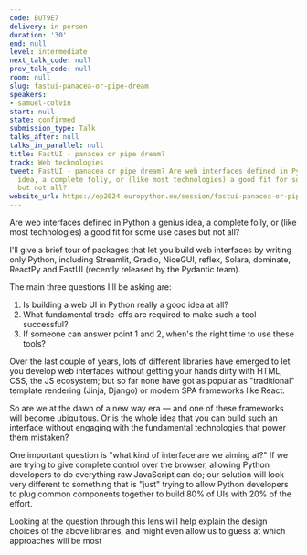 ```yaml
---
code: BUT9E7
delivery: in-person
duration: '30'
end: null
level: intermediate
next_talk_code: null
prev_talk_code: null
room: null
slug: fastui-panacea-or-pipe-dream
speakers:
- samuel-colvin
start: null
state: confirmed
submission_type: Talk
talks_after: null
talks_in_parallel: null
title: FastUI - panacea or pipe dream?
track: Web technologies
tweet: FastUI - panacea or pipe dream? Are web interfaces defined in Python a genius
  idea, a complete folly, or (like most technologies) a good fit for some use cases
  but not all?
website_url: https://ep2024.europython.eu/session/fastui-panacea-or-pipe-dream
---
```


Are web interfaces defined in Python a genius idea, a complete folly, or (like most technologies) a good fit for some use cases but not all?

I'll give a brief tour of packages that let you build web interfaces by writing only Python, including Streamlit, Gradio, NiceGUI, reflex, Solara, dominate, ReactPy and FastUI (recently released by the Pydantic team).

The main three questions I'll be asking are:

1. Is building a web UI in Python really a good idea at all?
2. What fundamental trade-offs are required to make such a tool successful?
3. If someone can answer point 1 and 2, when's the right time to use these tools?

Over the last couple of years, lots of different libraries have emerged to let you develop web interfaces without getting your hands dirty with HTML, CSS, the JS ecosystem; but so far none have got as popular as "traditional" template rendering (Jinja, Django) or modern SPA frameworks like React.

So are we at the dawn of a new way era — and one of these frameworks will become ubiquitous. Or is the whole idea that you can build such an interface without engaging with the fundamental technologies that power them mistaken?

One important question is "what kind of interface are we aiming at?" If we are trying to give complete control over the browser, allowing Python developers to do everything raw JavaScript can do; our solution will look very different to something that is "just" trying to allow Python developers to plug common components together to build 80% of UIs with 20% of the effort.

Looking at the question through this lens will help explain the design choices of the above libraries, and might even allow us to guess at which approaches will be most
